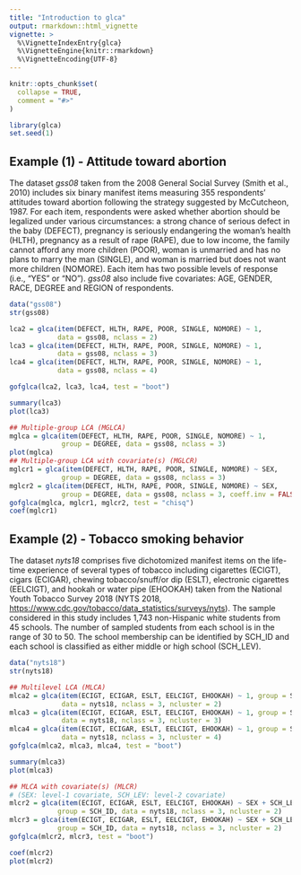 ```yaml
---
title: "Introduction to glca"
output: rmarkdown::html_vignette
vignette: >
  %\VignetteIndexEntry{glca}
  %\VignetteEngine{knitr::rmarkdown}
  %\VignetteEncoding{UTF-8}
---
```


```r
knitr::opts_chunk$set(
  collapse = TRUE,
  comment = "#>"
)
```

```r
library(glca)
set.seed(1)
```

## Example (1) - Attitude toward abortion

The dataset *gss08* taken from the 2008 General Social Survey (Smith et al., 2010) includes six binary manifest items measuring 355 respondents’ attitudes toward abortion following the strategy suggested by McCutcheon, 1987. For each item, respondents were asked whether abortion should be legalized under various circumstances: a strong chance of serious defect in the baby (DEFECT), pregnancy is seriously endangering the woman’s health (HLTH), pregnancy as a result of rape (RAPE), due to low income, the family cannot afford any more children (POOR), woman is unmarried and has no plans to marry the man (SINGLE), and woman is married but does not want more children (NOMORE). Each item has two possible levels of response (i.e., "YES" or "NO"). *gss08* also include five covariates: AGE, GENDER, RACE, DEGREE and REGION of respondents.

```r
data("gss08")
str(gss08)
```

```r
lca2 = glca(item(DEFECT, HLTH, RAPE, POOR, SINGLE, NOMORE) ~ 1,
            data = gss08, nclass = 2)
lca3 = glca(item(DEFECT, HLTH, RAPE, POOR, SINGLE, NOMORE) ~ 1,
            data = gss08, nclass = 3)
lca4 = glca(item(DEFECT, HLTH, RAPE, POOR, SINGLE, NOMORE) ~ 1,
            data = gss08, nclass = 4)

gofglca(lca2, lca3, lca4, test = "boot")
```

```r
summary(lca3)
plot(lca3)
```

```r
## Multiple-group LCA (MGLCA)
mglca = glca(item(DEFECT, HLTH, RAPE, POOR, SINGLE, NOMORE) ~ 1,
             group = DEGREE, data = gss08, nclass = 3)
plot(mglca)
## Multiple-group LCA with covariate(s) (MGLCR)
mglcr1 = glca(item(DEFECT, HLTH, RAPE, POOR, SINGLE, NOMORE) ~ SEX,
             group = DEGREE, data = gss08, nclass = 3)
mglcr2 = glca(item(DEFECT, HLTH, RAPE, POOR, SINGLE, NOMORE) ~ SEX,
             group = DEGREE, data = gss08, nclass = 3, coeff.inv = FALSE)
gofglca(mglca, mglcr1, mglcr2, test = "chisq")
coef(mglcr1)
```

## Example (2) - Tobacco smoking behavior

The dataset *nyts18* comprises five dichotomized manifest items on the life-time experience of several types of tobacco including cigarettes (ECIGT), cigars (ECIGAR), chewing tobacco/snuff/or dip (ESLT), electronic cigarettes (EELCIGT), and hookah or water pipe (EHOOKAH) taken from the National Youth Tobacco Survey 2018 (NYTS 2018, <https://www.cdc.gov/tobacco/data_statistics/surveys/nyts>). The sample considered in this study includes 1,743 non-Hispanic white students from 45 schools. The number of sampled students from each school is in the range of 30 to 50. The school membership can be identified by SCH_ID and each school is classified as either middle or high school (SCH_LEV).

```r
data("nyts18")
str(nyts18)
```

```r
## Multilevel LCA (MLCA)
mlca2 = glca(item(ECIGT, ECIGAR, ESLT, EELCIGT, EHOOKAH) ~ 1, group = SCH_ID, 
             data = nyts18, nclass = 3, ncluster = 2)
mlca3 = glca(item(ECIGT, ECIGAR, ESLT, EELCIGT, EHOOKAH) ~ 1, group = SCH_ID, 
             data = nyts18, nclass = 3, ncluster = 3)
mlca4 = glca(item(ECIGT, ECIGAR, ESLT, EELCIGT, EHOOKAH) ~ 1, group = SCH_ID, 
             data = nyts18, nclass = 3, ncluster = 4)
gofglca(mlca2, mlca3, mlca4, test = "boot")
```
```r
summary(mlca3)
plot(mlca3)
```

```r
## MLCA with covariate(s) (MLCR)
# (SEX: level-1 covariate, SCH_LEV: level-2 covariate)
mlcr2 = glca(item(ECIGT, ECIGAR, ESLT, EELCIGT, EHOOKAH) ~ SEX + SCH_LEV,
            group = SCH_ID, data = nyts18, nclass = 3, ncluster = 2)
mlcr3 = glca(item(ECIGT, ECIGAR, ESLT, EELCIGT, EHOOKAH) ~ SEX + SCH_LEV,
            group = SCH_ID, data = nyts18, nclass = 3, ncluster = 2)
gofglca(mlcr2, mlcr3, test = "boot")
```

```r
coef(mlcr2)
plot(mlcr2)
```
